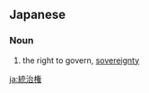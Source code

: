==Japanese==
{{ja-kanjitab|とう|ち|けん|yomi=o}}

===Noun===
{{ja-noun|とうちけん}}

# the right to govern, [[sovereignty]]

[[ja:統治権]]